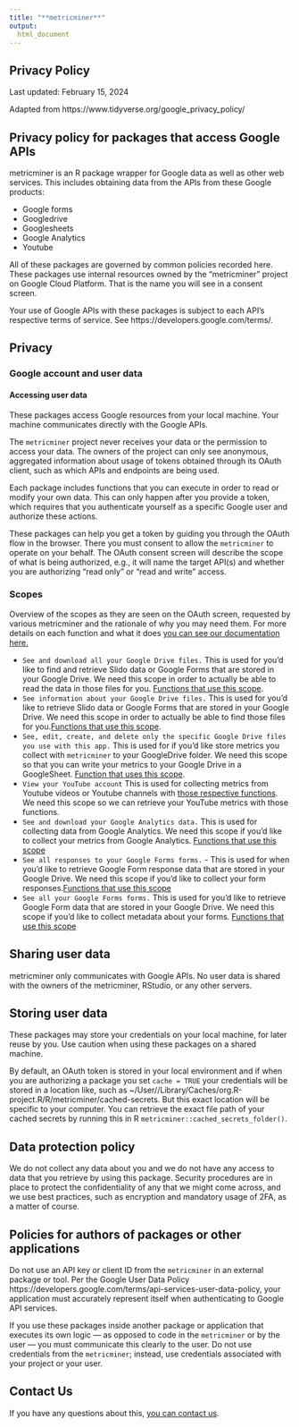 ```yaml
---
title: "**metricminer**"
output:
  html_document
---
```


## Privacy Policy  

Last updated: February 15, 2024

Adapted from https://www.tidyverse.org/google_privacy_policy/

## Privacy policy for packages that access Google APIs
metricminer is an R package wrapper for Google data as well as other web services. This includes obtaining data from the APIs from these Google products:

- Google forms
- Googledrive
- Googlesheets
- Google Analytics
- Youtube

All of these packages are governed by common policies recorded here. These packages use internal resources owned by the “metricminer” project on Google Cloud Platform. That is the name you will see in a consent screen.

Your use of Google APIs with these packages is subject to each API’s respective terms of service. See https://developers.google.com/terms/.

## Privacy

### Google account and user data

#### Accessing user data

These packages access Google resources from your local machine. Your machine communicates directly with the Google APIs.

The `metricminer` project never receives your data or the permission to access your data. The owners of the project can only see anonymous, aggregated information about usage of tokens obtained through its OAuth client, such as which APIs and endpoints are being used.

Each package includes functions that you can execute in order to read or modify your own data. This can only happen after you provide a token, which requires that you authenticate yourself as a specific Google user and authorize these actions.

These packages can help you get a token by guiding you through the OAuth flow in the browser. There you must consent to allow the `metricminer` to operate on your behalf. The OAuth consent screen will describe the scope of what is being authorized, e.g., it will name the target API(s) and whether you are authorizing “read only” or “read and write” access.

### Scopes
Overview of the scopes as they are seen on the OAuth screen, requested by various metricminer and the rationale of why you may need them. For more details on each function and what it does [you can see our documentation here.](https://hutchdatascience.org/metricminer/reference/index.html)

- `See and download all your Google Drive files.` This is used for you'd like to find and retrieve Slido data or Google Forms that are stored in your Google Drive. We need this scope in order to actually be able to read the data in those files for you. [Functions that use this scope](https://hutchdatascience.org/metricminer/#google-forms).
- `See information about your Google Drive files.` This is used for you'd like to retrieve Slido data or Google Forms that are stored in your Google Drive. We need this scope in order to actually be able to find those files for you.[Functions that use this scope](https://hutchdatascience.org/metricminer/#google-forms).
- `See, edit, create, and delete only the specific Google Drive files you use with this app.` This is used for if you'd like store metrics you collect with `metricminer` to your GoogleDrive folder. We need this scope so that you can write your metrics to your Google Drive in a GoogleSheet. [Function that uses this scope](https://hutchdatascience.org/metricminer/reference/write_to_gsheet.html).
- `View your YouTube account` This is used for collecting metrics from Youtube videos or Youtube channels with [those respective functions](https://hutchdatascience.org/metricminer/#youtube). We need this scope so we can retrieve your YouTube metrics with those functions.
- `See and download your Google Analytics data.` This is used for collecting data from Google Analytics. We need this scope if you'd like to collect your metrics from Google Analytics. [Functions that use this scope](https://hutchdatascience.org/metricminer/#google-analytics)
- `See all responses to your Google Forms forms.` - This is used for when you'd like to retrieve Google Form response data that are stored in your Google Drive. We need this scope if you'd like to collect your form responses.[Functions that use this scope](https://hutchdatascience.org/metricminer/#google-forms)
- `See all your Google Forms forms.` This is used for you'd like to retrieve Google Form data that are stored in your Google Drive.  We need this scope if you'd like to collect metadata about your forms. [Functions that use this scope](https://hutchdatascience.org/metricminer/#google-forms)


## Sharing user data
metricminer only communicates with Google APIs. No user data is shared with the owners of the metricminer, RStudio, or any other servers.

## Storing user data
These packages may store your credentials on your local machine, for later reuse by you. Use caution when using these packages on a shared machine.

By default, an OAuth token is  stored in your local environment and if when you are authorizing a package you set `cache = TRUE` your credentials will be stored in a location like, such as ~/User/<yourusername>/Library/Caches/org.R-project.R/R/metricminer/cached-secrets. But this exact location will be specific to your computer. You can retrieve the exact file path of your cached secrets by running this in R `metricminer::cached_secrets_folder()`.

## Data protection policy
We do not collect any data about you and we do not have any access to data that you retrieve by using this package. Security procedures are in place to protect the confidentiality of any that we might come across, and we use best practices, such as encryption and mandatory usage of 2FA, as a matter of course.

## Policies for authors of packages or other applications
Do not use an API key or client ID from the `metricminer` in an external package or tool. Per the Google User Data Policy https://developers.google.com/terms/api-services-user-data-policy, your application must accurately represent itself when authenticating to Google API services.

If you use these packages inside another package or application that executes its own logic — as opposed to code in the `metricminer` or by the user — you must communicate this clearly to the user. Do not use credentials from the `metricminer`; instead, use credentials associated with your project or your user.

## Contact Us  

If you have any questions about this, [you can contact us](https://www.metricminer.org/contact.html).
